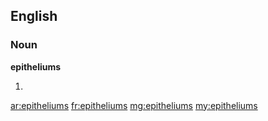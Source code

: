 ==English==

===Noun===
'''epitheliums'''

# {{plural of|[[epithelium]]}}

[[ar:epitheliums]]
[[fr:epitheliums]]
[[mg:epitheliums]]
[[my:epitheliums]]